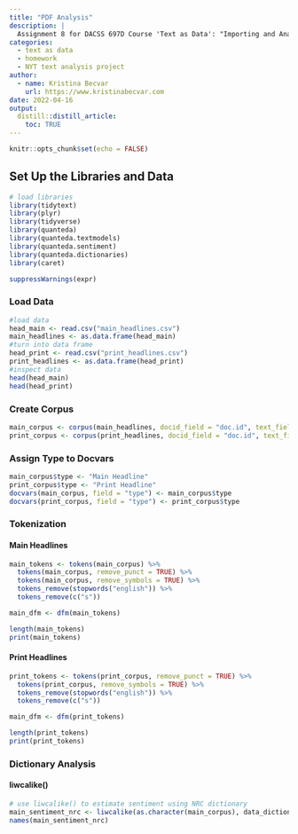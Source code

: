 ```yaml
---
title: "PDF Analysis"
description: |
  Assignment 8 for DACSS 697D Course 'Text as Data': "Importing and Analyzing PDF Documents"
categories:
  - text as data
  - homework
  - NYT text analysis project
author:
  - name: Kristina Becvar
    url: https://www.kristinabecvar.com
date: 2022-04-16
output:
  distill::distill_article:
    toc: TRUE
---
```


```r
knitr::opts_chunk$set(echo = FALSE)
```

## Set Up the Libraries and Data

```r
# load libraries
library(tidytext)
library(plyr)
library(tidyverse)
library(quanteda)
library(quanteda.textmodels)
library(quanteda.sentiment)
library(quanteda.dictionaries)
library(caret)

suppressWarnings(expr)
```
### Load Data

```r
#load data
head_main <- read.csv("main_headlines.csv")
main_headlines <- as.data.frame(head_main)
#turn into data frame
head_print <- read.csv("print_headlines.csv")
print_headlines <- as.data.frame(head_print)
#inspect data
head(head_main)
head(head_print)
```

### Create Corpus

```r
main_corpus <- corpus(main_headlines, docid_field = "doc.id", text_field = "headline.main")
print_corpus <- corpus(print_headlines, docid_field = "doc.id", text_field = "headline.print")
```

### Assign Type to Docvars

```r
main_corpus$type <- "Main Headline"
print_corpus$type <- "Print Headline"
docvars(main_corpus, field = "type") <- main_corpus$type
docvars(print_corpus, field = "type") <- print_corpus$type
```

### Tokenization

#### Main Headlines

```r
main_tokens <- tokens(main_corpus) %>%
  tokens(main_corpus, remove_punct = TRUE) %>%
  tokens(main_corpus, remove_symbols = TRUE) %>%
  tokens_remove(stopwords("english")) %>%
  tokens_remove(c("s"))

main_dfm <- dfm(main_tokens)

length(main_tokens)
print(main_tokens)
```

#### Print Headlines

```r
print_tokens <- tokens(print_corpus, remove_punct = TRUE) %>%
  tokens(print_corpus, remove_symbols = TRUE) %>%
  tokens_remove(stopwords("english")) %>%
  tokens_remove(c("s"))

main_dfm <- dfm(print_tokens)

length(print_tokens)
print(print_tokens)
```

### Dictionary Analysis

#### liwcalike()

```r
# use liwcalike() to estimate sentiment using NRC dictionary
main_sentiment_nrc <- liwcalike(as.character(main_corpus), data_dictionary_NRC)
names(main_sentiment_nrc)
```

